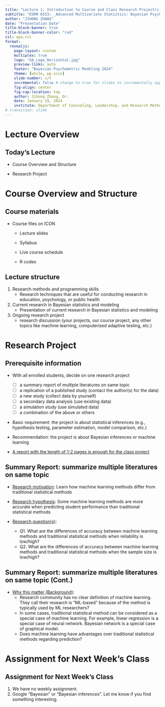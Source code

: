 ```yaml
---
title: "Lecture 1: Introduction to Course and Class Research Project(s)"
subtitle: "ESRM 6553: _Advanced Multivariate Statistics: Bayesian Psychometric Modeling_"
author: "JIHONG ZHANG"
date: "Presentation Date"
title-block-banner: true
title-block-banner-color: "red"
csl: apa.csl
format: 
  revealjs:
    page-layout: custom
    multiplex: true
    logo: "UA_Logo_Horizontal.jpg"
    preview-links: auto
    footer: "Bayesian Psychometric Modeling 2024"
    theme: [white, pp.scss]
    slide-number: c/t
    incremental: false # change to true for slides to incrementally appear
    fig-align: center
    fig-cap-location: top
    author: Jihong Zhang, Dr.
    date: January 19, 2024
    institute: Department of Counseling, Leadership, and Research Methods (CLRM)
# transition: slide
---
```


# Lecture Overview

## Today's Lecture

-   Course Overview and Structure

-   Research Project

# Course Overview and Structure

## Course materials

-   Course files on ICON
    -   Lecture slides

    -   Syllabus

    -   Live course schedule

    -   R codes

## Lecture structure

1.  Research methods and programming skills
    - Research techniques that are useful for conducting research in education, psychology, or public health
2.  Current research in Bayesian statistics and modeling
    - Presentation of current research in Bayesian statistics and modeling
3.  Ongoing research project
    - research discussion (your projects, our course project, any other topics like machine learning, computerized adaptive testing, etc.)

# Research Project

## Prerequisite information

- With all enrolled students, decide on one research project

  - [ ] a summary report of multiple literatures on same topic
  - [ ] a replication of a published study (contact the author(s) for the data)
  - [ ] a new study (collect data by yourself)
  - [ ] a secondary data analysis (use existing data)
  - [ ] a simulation study (use simulated data)
  - [ ] a combination of the above or others

- Basic requirement: the project is about statistical inferences (e.g., hypothesis testing, parameter estimation, model comparison, etc.)

- Recommendation: the project is about Bayesian inferences or machine learning

- [A report with the length of 1-2 pages is enough for the class project]{.underline}

## Summary Report: summarize multiple literatures on same topic

- [Research motivation]{.underline}: Learn how machine learning methods differ from traditional statistical methods

- [Research hypothesis]{.underline}: Some machine learning methods are more accurate when predicting student performance than traditional statistical methods

- [Research question(s)]{.underline}: 
    - Q1. What are the differences of accuracy between machine learning methods and traditional statistical methods when reliability is low/high?
    - Q2. What are the differences of accuracy between machine learning methods and traditional statistical methods when the sample size is low/high?
    
## Summary Report: summarize multiple literatures on same topic (Cont.)
-   [Why this matter (Background)]{.underline}: 
    - Research community has no clear definition of machine learning. They call their research is "ML-based" because of the method is typically used by ML researchers? 
    - In some cases, traditional statistical method can be considered as a special case of machine learning. For example, linear regression is a special case of neural network. Bayesian network is a special case of graphical model.
    - Does machine learning have advantages over traditional statistical methods regarding prediction? 

# Assignment for Next Week's Class
## Assignment for Next Week's Class
1. We have no weekly assignment.
2. Google "Bayesian" or "Bayesian inferences". Let me know if you find something interesting.
